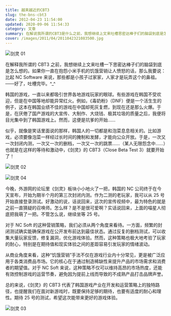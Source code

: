```yaml
---
title: 越来越近的CBT3
slug: the-bns-cbt3
date: 2012-04-23 11:54:00
updated: 2020-09-06 11:54:33
category: 文章
summary: 在解说我所谓的CBT3是什么之前，我想继续上文来吐槽思密达棒子们的脑袋到底是怎么想的。
cover: /images/2011/04/2011042321083500.jpg
---
```


![剑灵 01](/images/2011/04/2011042321143500.jpg)

<MusicPlayer netease={28844150} />

在解释我所谓的 CBT3 之前，我想继续上文来吐槽一下思密达棒子们的脑袋到底是怎么想的。如果你一直在抱怨小米手机的饥饿营销让人愤怒的话，那么我要说：比起 NC Software 来说，那些都是小孩子过家家，人家才是玩弄这个的鼻祖。——好了，吐槽完毕。^\_^

韩国的游戏，一直以来都吸引世界各地游戏玩家的眼球。有些游戏在韩国不受欢迎，但是在中国等地却能异常红火。例如，《毒奶粉》（DNF）便是一个活生生的例子，这本在韩国业绩不佳的游戏在中国却死灰复燃，到现在还是那么火爆。于是，在厌倦了国产游戏的大宣传、大制作、大烧钱、极其垃圾的质量之后，我便将目光集中到了韩国游戏上。然而，这便是坑爹的开始……

似乎，就像是笑话里面说的那样，韩国人的一切都是和泡菜息息相关的。比如游戏，必须要像泡菜一样经过长时间的腌制和发酵，才能向公众开放。于是，一次又一次封闭内测，一次又一次的删档，一次又一次的跳票……（某人无限怨念中……）也就是在这样的等待和激动中，《剑灵》的 CBT3（Close Beta Test 3）就要开始了！

![剑灵 02](/images/2011/04/2011042511393900.jpg)

![剑灵 04](/images/2011/04/2011042321155000.jpg)

今晚，外游网的论坛里《剑灵》板块小小地火了一把，韩国的 NC 公司终于在今天宣布，开始为期半个月的第三次封闭内测。作为二测的老玩家，我可以从 25 号开始直接登录测试。好激动的说，话说回来，这次的宣传视频中，最为特色的就是之前一直猜疑的召唤师。怎么样？是不是很可爱啊？实话说回来，上面的喵星人彻底把我萌了一把。不管怎么说，继续坐等 25 号。

对于 NC Soft 的这种营销策略，我们必须从两个角度来看待。一方面，频繁的封闭测试确实能确保游戏在公开发布前达到最佳状态。通过反复的删档测试，可以收集大量玩家反馈，修复漏洞，优化游戏体验。然而，这种策略也极大地考验了玩家的耐心，特别是在期待值和现实体验之间的差距容易引发玩家的情绪波动。

从商业角度来看，这种“饥饿营销”手法不仅在游戏行业内十分常见，更是被广泛应用于各类消费品市场。它的核心在于通过制造稀缺性来提升产品的市场需求和消费者的期望值。对于 NC Soft 来说，这种策略不仅可以维持高昂的市场热度，还能有效控制游戏的运营节奏，避免因为提前上线而导致的不成熟产品打击品牌声誉。

总的来说，《剑灵》的 CBT3 代表了韩国游戏产业在开发和运营策略上的独特路径，也提醒我们在面对新游戏时，既要保持足够的期待，也要有适度的耐心和理性。期待 25 号的测试，希望这次能带来更好的游戏体验。

![剑灵 03](/images/2011/04/2011042321142000.jpg)
